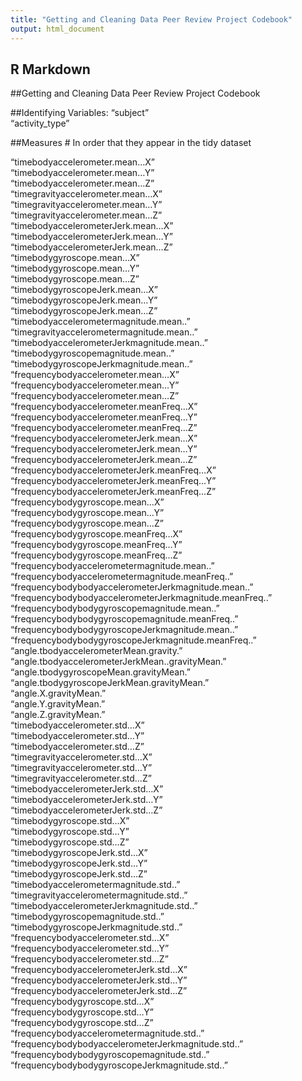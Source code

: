 ---
title: "Getting and Cleaning Data Peer Review Project Codebook"
output: html_document
---

## R Markdown

##Getting and Cleaning Data Peer Review Project Codebook

##Identifying Variables:
"subject"                                                
"activity_type"                                         

##Measures
# In order that they appear in the tidy dataset

"timebodyaccelerometer.mean...X"                         
"timebodyaccelerometer.mean...Y"                        
"timebodyaccelerometer.mean...Z"                         
"timegravityaccelerometer.mean...X"                     
"timegravityaccelerometer.mean...Y"                      
"timegravityaccelerometer.mean...Z"                     
"timebodyaccelerometerJerk.mean...X"                     
"timebodyaccelerometerJerk.mean...Y"                    
"timebodyaccelerometerJerk.mean...Z"                     
"timebodygyroscope.mean...X"                            
"timebodygyroscope.mean...Y"                             
"timebodygyroscope.mean...Z"                            
"timebodygyroscopeJerk.mean...X"                         
"timebodygyroscopeJerk.mean...Y"                        
"timebodygyroscopeJerk.mean...Z"                         
"timebodyaccelerometermagnitude.mean.."                 
"timegravityaccelerometermagnitude.mean.."               
"timebodyaccelerometerJerkmagnitude.mean.."             
"timebodygyroscopemagnitude.mean.."                      
"timebodygyroscopeJerkmagnitude.mean.."                 
"frequencybodyaccelerometer.mean...X"                    
"frequencybodyaccelerometer.mean...Y"                   
"frequencybodyaccelerometer.mean...Z"                    
"frequencybodyaccelerometer.meanFreq...X"               
"frequencybodyaccelerometer.meanFreq...Y"                
"frequencybodyaccelerometer.meanFreq...Z"               
"frequencybodyaccelerometerJerk.mean...X"                
"frequencybodyaccelerometerJerk.mean...Y"               
"frequencybodyaccelerometerJerk.mean...Z"                
"frequencybodyaccelerometerJerk.meanFreq...X"           
"frequencybodyaccelerometerJerk.meanFreq...Y"            
"frequencybodyaccelerometerJerk.meanFreq...Z"           
"frequencybodygyroscope.mean...X"                        
"frequencybodygyroscope.mean...Y"                       
"frequencybodygyroscope.mean...Z"                        
"frequencybodygyroscope.meanFreq...X"                   
"frequencybodygyroscope.meanFreq...Y"                    
"frequencybodygyroscope.meanFreq...Z"                   
"frequencybodyaccelerometermagnitude.mean.."             
"frequencybodyaccelerometermagnitude.meanFreq.."        
"frequencybodybodyaccelerometerJerkmagnitude.mean.."     
"frequencybodybodyaccelerometerJerkmagnitude.meanFreq.."
"frequencybodybodygyroscopemagnitude.mean.."             
"frequencybodybodygyroscopemagnitude.meanFreq.."        
"frequencybodybodygyroscopeJerkmagnitude.mean.."         
"frequencybodybodygyroscopeJerkmagnitude.meanFreq.."    
"angle.tbodyaccelerometerMean.gravity."                  
"angle.tbodyaccelerometerJerkMean..gravityMean."        
"angle.tbodygyroscopeMean.gravityMean."                  
"angle.tbodygyroscopeJerkMean.gravityMean."             
"angle.X.gravityMean."                                   
"angle.Y.gravityMean."                                  
"angle.Z.gravityMean."                                   
"timebodyaccelerometer.std...X"                         
"timebodyaccelerometer.std...Y"                          
"timebodyaccelerometer.std...Z"                         
"timegravityaccelerometer.std...X"                       
"timegravityaccelerometer.std...Y"                      
"timegravityaccelerometer.std...Z"                       
"timebodyaccelerometerJerk.std...X"                     
"timebodyaccelerometerJerk.std...Y"                      
"timebodyaccelerometerJerk.std...Z"                     
"timebodygyroscope.std...X"                              
"timebodygyroscope.std...Y"                             
"timebodygyroscope.std...Z"                              
"timebodygyroscopeJerk.std...X"                         
"timebodygyroscopeJerk.std...Y"                          
"timebodygyroscopeJerk.std...Z"                         
"timebodyaccelerometermagnitude.std.."                   
"timegravityaccelerometermagnitude.std.."               
"timebodyaccelerometerJerkmagnitude.std.."               
"timebodygyroscopemagnitude.std.."                      
"timebodygyroscopeJerkmagnitude.std.."                   
"frequencybodyaccelerometer.std...X"                    
"frequencybodyaccelerometer.std...Y"                     
"frequencybodyaccelerometer.std...Z"                    
"frequencybodyaccelerometerJerk.std...X"                 
"frequencybodyaccelerometerJerk.std...Y"                
"frequencybodyaccelerometerJerk.std...Z"                 
"frequencybodygyroscope.std...X"                        
"frequencybodygyroscope.std...Y"                         
"frequencybodygyroscope.std...Z"                        
"frequencybodyaccelerometermagnitude.std.."              
"frequencybodybodyaccelerometerJerkmagnitude.std.."     
"frequencybodybodygyroscopemagnitude.std.."              
"frequencybodybodygyroscopeJerkmagnitude.std.."